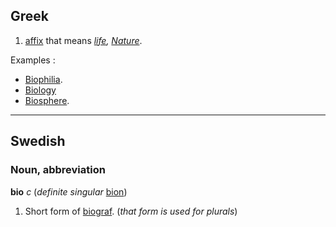 ==Greek==
#[[affix]] that means ''[[life]], [[Nature]]''.

Examples : 

*[[w:Biophilia|Biophilia]].
*[[w:Biology|Biology]]
*[[w:Biosphere|Biosphere]].


----
==Swedish==
===Noun, abbreviation===
'''bio''' ''c'' (''definite singular'' [[bion]])

# Short form of [[biograf]]. (''that form is used for plurals'')
